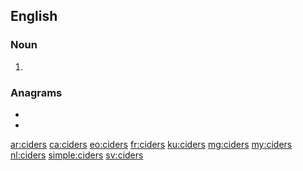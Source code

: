 ==English==

===Noun===
{{head|en|noun plural form}}

# {{plural of|cider|lang=en}}

===Anagrams===
* {{l|en|dicers}}
* {{l|en|scried}}

[[ar:ciders]]
[[ca:ciders]]
[[eo:ciders]]
[[fr:ciders]]
[[ku:ciders]]
[[mg:ciders]]
[[my:ciders]]
[[nl:ciders]]
[[simple:ciders]]
[[sv:ciders]]
